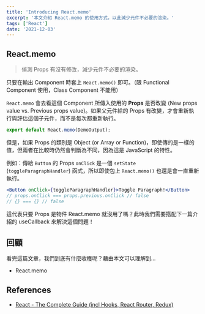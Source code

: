 ```yaml
---
title: 'Introducing React.memo'
excerpt: '本文介紹 React.memo 的使用方式，以此減少元件不必要的渲染。'
tags: ['React']
date: '2021-12-03'
---
```


## React.memo

> 偵測 Props 有沒有修改，減少元件不必要的渲染。

只要在輸出 Component 時套上 `React.memo()` 即可。（限 Functional Component 使用，Class Component 不能用）

`React.memo` 會去看這個 Component 所傳入使用的 **Props** 是否改變 (New props value vs. Previous props value)。如果父元件給的 Props 有改變，才會重新執行與評估這個子元件，而不是每次都重新執行。

```jsx
export default React.memo(DemoOutput);
```

但是，如果 Props 的類別是 Object (or Array or Function)，即使傳的是一樣的值，但兩者在比較時仍然會判斷為不同，因為這是 JavaScript 的特性。

例如：傳給 `Button` 的 Props `onClick` 是一個 `setState` (`toggleParagraphHandler`) 函式，所以即使包上 `React.memo()` 也還是會一直重新執行。

```jsx
<Button onClick={toggleParagraphHandler}>Toggle Paragraph!</Button>
// props.onClick === props.previous.onClick // false
// {} === {} // false
```

這代表只要 Props 是物件 React.memo 就沒用了嗎？此時我們需要搭配下一篇介紹的 useCallback 來解決這個問題！

## 回顧

看完這篇文章，我們到底有什麼收穫呢？藉由本文可以理解到…

- React.memo

## References

- [React - The Complete Guide (incl Hooks, React Router, Redux)](https://www.udemy.com/course/react-the-complete-guide-incl-redux/)
